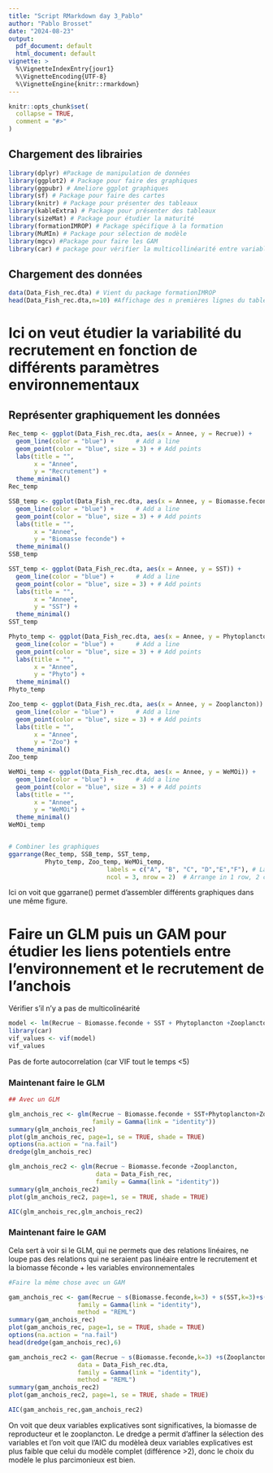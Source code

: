 ```yaml
---
title: "Script RMarkdown day 3_Pablo"
author: "Pablo Brosset"
date: "2024-08-23"
output:
  pdf_document: default
  html_document: default
vignette: >
  %\VignetteIndexEntry{jour1}
  %\VignetteEncoding{UTF-8}
  %\VignetteEngine{knitr::rmarkdown}
---
```



```r
knitr::opts_chunk$set(
  collapse = TRUE,
  comment = "#>"
)

```



## Chargement des librairies

```r
library(dplyr) #Package de manipulation de données
library(ggplot2) # Package pour faire des graphiques
library(ggpubr) # Ameliore ggplot graphiques
library(sf) # Package pour faire des cartes
library(knitr) # Package pour présenter des tableaux
library(kableExtra) # Package pour présenter des tableaux
library(sizeMat) # Package pour étudier la maturité
library(formationIMROP) # Package spécifique à la formation
library(MuMIn) # Package pour sélection de modèle
library(mgcv) #Package pour faire les GAM
library(car) # package pour vérifier la multicollinéarité entre variables explicatives
```


## Chargement des données

```r
data(Data_Fish_rec.dta) # Vient du package formationIMROP
head(Data_Fish_rec.dta,n=10) #Affichage des n premières lignes du tableau 
```


# Ici on veut étudier la variabilité du recrutement en fonction de différents paramètres environnementaux

## Représenter graphiquement les données

```r
Rec_temp <- ggplot(Data_Fish_rec.dta, aes(x = Annee, y = Recrue)) +
  geom_line(color = "blue") +      # Add a line
  geom_point(color = "blue", size = 3) + # Add points
  labs(title = "",
       x = "Annee",
       y = "Recrutement") +
  theme_minimal()
Rec_temp

SSB_temp <- ggplot(Data_Fish_rec.dta, aes(x = Annee, y = Biomasse.feconde)) +
  geom_line(color = "blue") +      # Add a line
  geom_point(color = "blue", size = 3) + # Add points
  labs(title = "",
       x = "Annee",
       y = "Biomasse feconde") +
  theme_minimal()
SSB_temp

SST_temp <- ggplot(Data_Fish_rec.dta, aes(x = Annee, y = SST)) +
  geom_line(color = "blue") +      # Add a line
  geom_point(color = "blue", size = 3) + # Add points
  labs(title = "",
       x = "Annee",
       y = "SST") +
  theme_minimal()
SST_temp

Phyto_temp <- ggplot(Data_Fish_rec.dta, aes(x = Annee, y = Phytoplancton)) +
  geom_line(color = "blue") +      # Add a line
  geom_point(color = "blue", size = 3) + # Add points
  labs(title = "",
       x = "Annee",
       y = "Phyto") +
  theme_minimal()
Phyto_temp

Zoo_temp <- ggplot(Data_Fish_rec.dta, aes(x = Annee, y = Zooplancton)) +
  geom_line(color = "blue") +      # Add a line
  geom_point(color = "blue", size = 3) + # Add points
  labs(title = "",
       x = "Annee",
       y = "Zoo") +
  theme_minimal()
Zoo_temp

WeMOi_temp <- ggplot(Data_Fish_rec.dta, aes(x = Annee, y = WeMOi)) +
  geom_line(color = "blue") +      # Add a line
  geom_point(color = "blue", size = 3) + # Add points
  labs(title = "",
       x = "Annee",
       y = "WeMOi") +
  theme_minimal()
WeMOi_temp


# Combiner les graphiques
ggarrange(Rec_temp, SSB_temp, SST_temp,
          Phyto_temp, Zoo_temp, WeMOi_temp,
                           labels = c("A", "B", "C", "D","E","F"), # Labels for each plot
                           ncol = 3, nrow = 2)  # Arrange in 1 row, 2 columns
```

Ici on voit que ggarrane() permet d'assembler différents graphiques dans une même figure.


#  Faire un GLM puis un GAM pour étudier les liens potentiels entre l'environnement et le recrutement de l'anchois

Vérifier s'il n'y a pas de multicolinéarité

```r
model <- lm(Recrue ~ Biomasse.feconde + SST + Phytoplancton +Zooplancton + WeMOi, data = Data_Fish_rec.dta)
library(car)
vif_values <- vif(model)
vif_values
```

Pas de forte autocorrelation (car VIF tout le temps <5)

### Maintenant faire le GLM

```r
## Avec un GLM

glm_anchois_rec <- glm(Recrue ~ Biomasse.feconde + SST+Phytoplancton+Zooplancton + WeMOi, data = Data_Fish_rec,
                       family = Gamma(link = "identity"))
summary(glm_anchois_rec)
plot(glm_anchois_rec, page=1, se = TRUE, shade = TRUE)
options(na.action = "na.fail")
dredge(glm_anchois_rec)

glm_anchois_rec2 <- glm(Recrue ~ Biomasse.feconde +Zooplancton,
                        data = Data_Fish_rec, 
                        family = Gamma(link = "identity"))
summary(glm_anchois_rec2)
plot(glm_anchois_rec2, page=1, se = TRUE, shade = TRUE)

AIC(glm_anchois_rec,glm_anchois_rec2)
```


### Maintenant faire le GAM
Cela sert à voir si le GLM, qui ne permets que des relations linéaires, ne loupe pas des relations qui ne seraient pas linéaire entre le recrutement et la biomasse féconde + les variables environnementales

```r
#Faire la même chose avec un GAM

gam_anchois_rec <- gam(Recrue ~ s(Biomasse.feconde,k=3) + s(SST,k=3)+s(Phytoplancton,k=3)+s(Zooplancton,k=3) + s(WeMOi,k=3), data = Data_Fish_rec.dta,
                   family = Gamma(link = "identity"), 
                   method = "REML")
summary(gam_anchois_rec)
plot(gam_anchois_rec, page=1, se = TRUE, shade = TRUE)
options(na.action = "na.fail")
head(dredge(gam_anchois_rec),6)

gam_anchois_rec2 <- gam(Recrue ~ s(Biomasse.feconde,k=3) +s(Zooplancton, k=3),
                   data = Data_Fish_rec.dta, 
                   family = Gamma(link = "identity"), 
                   method = "REML")
summary(gam_anchois_rec2)
plot(gam_anchois_rec2, page=1, se = TRUE, shade = TRUE)

AIC(gam_anchois_rec,gam_anchois_rec2)
```

On voit que deux variables explicatives sont significatives, la biomasse de reproducteur et le zooplancton.
Le dredge a permit d'affiner la sélection des variables et l'on voit que l'AIC du modèleà deux variables explicatives est plus faible que celui du modèle complet (différence >2), donc le choix du modèle le plus parcimonieux est bien.
